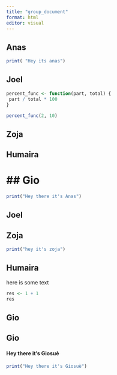 ```yaml
---
title: "group_document"
format: html
editor: visual
---
```


## Anas

```r
print( "Hey its anas")
```

## Joel

```r
percent_func <- function(part, total) {
 part / total * 100
}

percent_func(2, 10)

```

## Zoja

## Humaira

# \## Gio

```r
print("Hey there it's Anas")
```

## Joel

## Zoja

```r
print("hey it's zoja")
```

## Humaira

here is some text

```r
res <- 1 + 1
res
```

## Gio

## Gio

#### Hey there it's Giosuè

```r
print("Hey there it's Giosuè")
```
